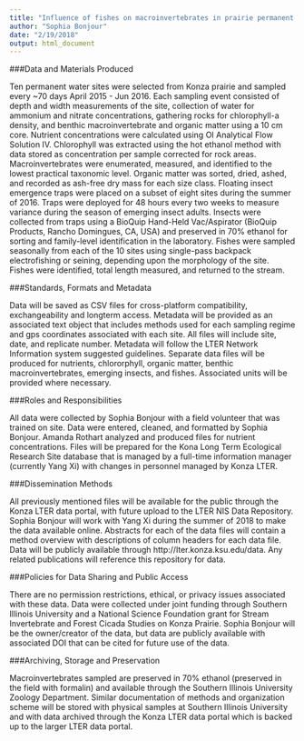 ```yaml
---
title: "Influence of fishes on macroinvertebrates in prairie permanent water refuge"
author: "Sophia Bonjour"
date: "2/19/2018"
output: html_document
---
```



###Data and Materials Produced

Ten permanent water sites were selected from Konza prairie and sampled every ~70 days April 2015 - Jun 2016. Each sampling event consisted of depth and width measurements of the site, collection of water for ammonium and nitrate concentrations, gathering rocks for chlorophyll-a density, and benthic macroinvertebrate and organic matter using a 10 cm core. Nutrient concentrations were calculated using OI Analytical Flow Solution IV. Chlorophyll was extracted using the hot ethanol method with data stored as concentration per sample corrected for rock areas. Macroinvertebrates were enumerated, measured, and identified to the lowest practical taxonomic level. Organic matter was sorted, dried, ashed, and recorded as ash-free dry mass for each size class. Floating insect emergence traps were placed on a subset of eight sites during the summer of 2016. Traps were deployed for 48 hours every two weeks to measure variance during the season of emerging insect adults. Insects were collected from traps using a BioQuip Hand-Held Vac/Aspirator (BioQuip Products, Rancho Domingues, CA, USA) and preserved in 70% ethanol for sorting and family-level identification in the laboratory. Fishes were sampled seasonally from each of the 10 sites using single-pass backpack electrofishing or seining, depending upon the morphology of the site. Fishes were identified, total length measured, and returned to the stream. 

###Standards, Formats and Metadata

Data will be saved as CSV files for cross-platform compatibility, exchangeability and longterm access. Metadata will be provided as an associated text object that includes methods used for each sampling regime and gps coordinates associated with each site. All files will include site, date, and replicate number. Metadata will follow the LTER Network Information system suggested guidelines. Separate data files will be produced for nutrients, chlororphyll, organic matter, benthic macroinvertebrates, emerging insects, and fishes. Associated units will be provided where necessary. 

###Roles and Responsibilities

All data were collected by Sophia Bonjour with a field volunteer that was trained on site. Data were entered, cleaned, and formatted by Sophia Bonjour. Amanda Rothart analyzed and produced files for nutrient concentrations. Files will be prepared for the Kona Long Term Ecological Research Site database that is managed by a full-time information manager (currently Yang Xi) with changes in personnel managed by Konza LTER. 

###Dissemination Methods

All previously mentioned files will be available for the public through the Konza LTER data portal, with future upload to the LTER NIS Data Repository. Sophia Bonjour will work with Yang Xi during the summer of 2018 to make the data available online. Abstracts for each of the data files will contain a method overview with descriptions of column headers for each data file. Data will be publicly available through http://lter.konza.ksu.edu/data. Any related publications will reference this repository for data. 

###Policies for Data Sharing and Public Access

There are no permission restrictions, ethical, or privacy issues associated with these data. Data were collected under joint funding through Southern Illinois University and a National Science Foundation grant for Stream Invertebrate and Forest Cicada Studies on Konza Prairie. Sophia Bonjour will be the owner/creator of the data, but data are publicly available with associated DOI that can be cited for future use of the data. 

###Archiving, Storage and Preservation

Macroinvertebrates sampled are preserved in 70% ethanol (preserved in the field with formalin) and available through the Southern Illinois University Zoology Department. Similar documentation of methods and organization scheme will be stored with physical samples at Southern Illinois University and with data archived through the Konza LTER data portal which is backed up to the larger LTER data portal. 
